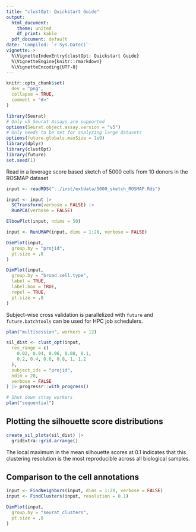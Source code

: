 ```yaml
---
title: "clustOpt: Quickstart Guide"
output:
  html_document:
    theme: united
    df_print: kable
  pdf_document: default
date: 'Compiled: `r Sys.Date()`'
vignette: >
  %\VignetteIndexEntry{clustOpt: Quickstart Guide}
  %\VignetteEngine{knitr::rmarkdown}
  %\VignetteEncoding{UTF-8}
---
```


```r
knitr::opts_chunk$set(
  dev = "png",
  collapse = TRUE,
  comment = "#>"
)
```

```r
library(Seurat)
# Only v5 Seurat Assays are supported
options(Seurat.object.assay.version = "v5")
# Only needs to be set for analyzing large datasets
options(future.globals.maxSize = 1e9)
library(dplyr)
library(clustOpt)
library(future)
set.seed(1)
```

Read in a leverage score based sketch of 5000 cells from 10 donors in the ROSMAP dataset

```r
input <- readRDS("../inst/extdata/5000_sketch_ROSMAP.Rds")

input <- input |>
  SCTransform(verbose = FALSE) |>
  RunPCA(verbose = FALSE)
```

```r
ElbowPlot(input, ndims = 50)
```

```r
input <- RunUMAP(input, dims = 1:20, verbose = FALSE)

DimPlot(input,
  group.by = "projid",
  pt.size = .8
)
```

```r
DimPlot(input,
  group.by = "broad.cell.type",
  label = TRUE,
  label.box = TRUE,
  repel = TRUE,
  pt.size = .8
)
```

Subject-wise cross validation is parallelized with `future` and `future.batchtools` can be used for HPC job schedulers.

```r
plan("multisession", workers = 12)

sil_dist <- clust_opt(input,
  res_range = c(
    0.02, 0.04, 0.06, 0.08, 0.1,
    0.2, 0.4, 0.6, 0.8, 1, 1.2
  ),
  subject_ids = "projid",
  ndim = 20,
  verbose = FALSE
) |> progressr::with_progress()

# Shut down stray workers
plan("sequential")
```

## Plotting the silhouette score distributions

```r
create_sil_plots(sil_dist) |>
  gridExtra::grid.arrange()
```

The local maximum in the mean silhouette scores at 0.1 indicates that this clustering resolution is the most reproducible across all biological samples.

## Comparison to the cell annotations

```r
input <- FindNeighbors(input, dims = 1:20, verbose = FALSE)
input <- FindClusters(input, resolution = 0.1)

DimPlot(input,
  group.by = "seurat_clusters",
  pt.size = .8
)
```
